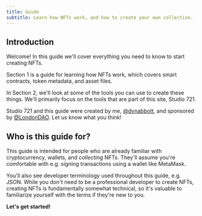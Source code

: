 ```yaml
---
title: Guide
subtitle: Learn how NFTs work, and how to create your own collection.
---
```


## Introduction

Welcome! In this guide we'll cover everything you need to know to start creating
NFTs.

Section 1 is a guide for learning how NFTs work, which covers smart contracts,
token metadata, and asset files.

In Section 2, we'll look at some of the tools you can use to create these
things. We'll primarily focus on the tools that are part of this site,
Studio 721.

Studio 721 and this guide were created by me,
[@dvnabbott](https://twitter.com/dvnabbott), and sponsored by
[@LondonDAO](https://twitter.com/LondonDAO). Let us know what you think!

## Who is this guide for?

This guide is intended for people who are already familiar with cryptocurrency,
wallets, and _collecting_ NFTs. They'll assume you're comfortable with e.g.
signing transactions using a wallet like MetaMask.

You'll also see developer terminology used throughout this guide, e.g. JSON.
While you don't need to be a professional developer to create NFTs, creating
NFTs is fundamentally somewhat technical, so it's valuable to familiarize
yourself with the terms if they're new to you.

**Let's get started!**
